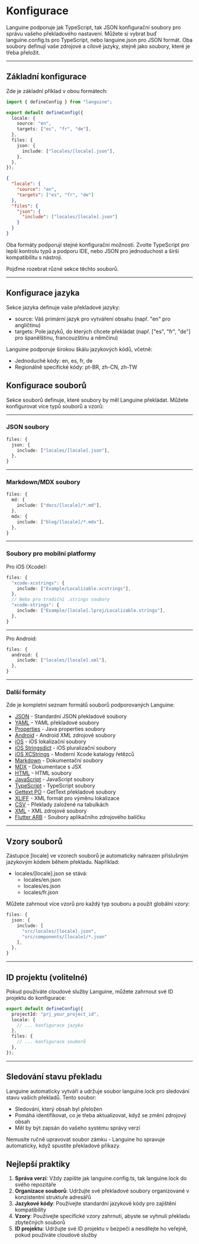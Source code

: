 # Konfigurace

Languine podporuje jak TypeScript, tak JSON konfigurační soubory pro správu vašeho překladového nastavení. Můžete si vybrat buď languine.config.ts pro TypeScript, nebo languine.json pro JSON formát. Oba soubory definují vaše zdrojové a cílové jazyky, stejně jako soubory, které je třeba přeložit.

---

## Základní konfigurace

Zde je základní příklad v obou formátech:

```typescript title="languine.config.ts"
import { defineConfig } from "languine";

export default defineConfig({
  locale: {
    source: "en",
    targets: ["es", "fr", "de"],
  },
  files: {
    json: {
      include: ["locales/[locale].json"],
    },
  },
});
```

```json title="languine.json"
{
  "locale": {
    "source": "en",
    "targets": ["es", "fr", "de"]
  },
  "files": {
    "json": {
      "include": ["locales/[locale].json"]
    }
  }
}
```

Oba formáty podporují stejné konfigurační možnosti. Zvolte TypeScript pro lepší kontrolu typů a podporu IDE, nebo JSON pro jednoduchost a širší kompatibilitu s nástroji.

Pojďme rozebrat různé sekce těchto souborů.

---

## Konfigurace jazyka

Sekce jazyka definuje vaše překladové jazyky:

- source: Váš primární jazyk pro vytváření obsahu (např. "en" pro angličtinu)
- targets: Pole jazyků, do kterých chcete překládat (např. ["es", "fr", "de"] pro španělštinu, francouzštinu a němčinu)

Languine podporuje širokou škálu jazykových kódů, včetně:
- Jednoduché kódy: en, es, fr, de
- Regionálně specifické kódy: pt-BR, zh-CN, zh-TW

## Konfigurace souborů

Sekce souborů definuje, které soubory by měl Languine překládat. Můžete konfigurovat více typů souborů a vzorů:

---

### JSON soubory
```typescript
files: {
  json: {
    include: ["locales/[locale].json"],
  },
}
```

---

### Markdown/MDX soubory
```typescript
files: {
  md: {
    include: ["docs/[locale]/*.md"],
  },
  mdx: {
    include: ["blog/[locale]/*.mdx"],
  },
}
```

---

### Soubory pro mobilní platformy

Pro iOS (Xcode):
```typescript
files: {
  "xcode-xcstrings": {
    include: ["Example/Localizable.xcstrings"],
  },
  // Nebo pro tradiční .strings soubory
  "xcode-strings": {
    include: ["Example/[locale].lproj/Localizable.strings"],
  },
}
```

---

Pro Android:
```typescript
files: {
  android: {
    include: ["locales/[locale].xml"],
  },
}
```

---

### Další formáty

Zde je kompletní seznam formátů souborů podporovaných Languine:

- [JSON](/docs/json) - Standardní JSON překladové soubory
- [YAML](/docs/yaml) - YAML překladové soubory
- [Properties](/docs/properties) - Java properties soubory
- [Android](/docs/android) - Android XML zdrojové soubory
- [iOS](/docs/ios) - iOS lokalizační soubory
- [iOS Stringsdict](/docs/xcode-stringsdict) - iOS pluralizační soubory
- [iOS XCStrings](/docs/xcode-xcstrings) - Moderní Xcode katalogy řetězců
- [Markdown](/docs/md) - Dokumentační soubory
- [MDX](/docs/mdx) - Dokumentace s JSX
- [HTML](/docs/html) - HTML soubory
- [JavaScript](/docs/js) - JavaScript soubory
- [TypeScript](/docs/ts) - TypeScript soubory
- [Gettext PO](/docs/po) - GetText překladové soubory
- [XLIFF](/docs/xliff) - XML formát pro výměnu lokalizace
- [CSV](/docs/csv) - Překlady založené na tabulkách
- [XML](/docs/xml) - XML zdrojové soubory
- [Flutter ARB](/docs/arb) - Soubory aplikačního zdrojového balíčku

---

## Vzory souborů

Zástupce [locale] ve vzorech souborů je automaticky nahrazen příslušným jazykovým kódem během překladu. Například:

- locales/[locale].json se stává:
  - locales/en.json
  - locales/es.json
  - locales/fr.json

Můžete zahrnout více vzorů pro každý typ souboru a použít globální vzory:
```typescript
files: {
  json: {
    include: [
      "src/locales/[locale].json",
      "src/components/[locale]/*.json"
    ],
  },
}
```

---

## ID projektu (volitelné)

Pokud používáte cloudové služby Languine, můžete zahrnout své ID projektu do konfigurace:

```typescript
export default defineConfig({
  projectId: "prj_your_project_id",
  locale: {
    // ... konfigurace jazyka
  },
  files: {
    // ... konfigurace souborů
  },
});
```

---

## Sledování stavu překladu

Languine automaticky vytváří a udržuje soubor languine.lock pro sledování stavu vašich překladů. Tento soubor:

- Sledování, který obsah byl přeložen
- Pomáhá identifikovat, co je třeba aktualizovat, když se změní zdrojový obsah
- Měl by být zapsán do vašeho systému správy verzí

Nemusíte ručně upravovat soubor zámku - Languine ho spravuje automaticky, když spustíte překladové příkazy.

## Nejlepší praktiky

1. **Správa verzí**: Vždy zapište jak languine.config.ts, tak languine.lock do svého repozitáře
2. **Organizace souborů**: Udržujte své překladové soubory organizované v konzistentní struktuře adresářů
3. **Jazykové kódy**: Používejte standardní jazykové kódy pro zajištění kompatibility
4. **Vzory**: Používejte specifické vzory zahrnutí, abyste se vyhnuli překladu zbytečných souborů
5. **ID projektu**: Udržujte své ID projektu v bezpečí a nesdílejte ho veřejně, pokud používáte cloudové služby
